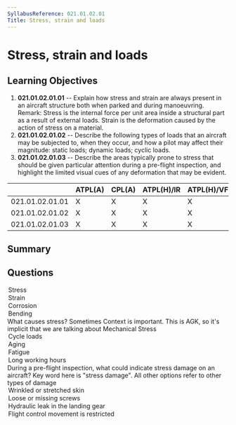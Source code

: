 ```yaml
---
SyllabusReference: 021.01.02.01
Title: Stress, strain and loads
---
```


# Stress, strain and loads

## Learning Objectives

1.  **021.01.02.01.01** -- Explain how stress and strain are always present in an
    aircraft structure both when parked and during manoeuvring. Remark: Stress is
    the internal force per unit area inside a structural part as a result of
    external loads. Strain is the deformation caused by the action of stress on a
    material.
2.  **021.01.02.01.02** -- Describe the following types of loads that an aircraft
    may be subjected to, when they occur, and how a pilot may affect their
    magnitude: static loads; dynamic loads; cyclic loads.
3.  **021.01.02.01.03** -- Describe the areas typically prone to stress that
    should be given particular attention during a pre-flight inspection, and
    highlight the limited visual cues of any deformation that may be evident.

|                 | ATPL(A) | CPL(A) | ATPL(H)/IR | ATPL(H)/VFR | CPL(H) | IR | CBIR(A) |
| --------------- | ------- | ------ | ---------- | ----------- | ------ | -- | ------- |
| 021.01.02.01.01 | X       | X      | X          | X           | X      |    |         |
| 021.01.02.01.02 | X       | X      | X          | X           | X      |    |         |
| 021.01.02.01.03 | X       | X      | X          | X           | X      |    |         |

## Summary

## Questions

<Question id="MSA1Z4BVY9" lo="021.01.02.01.01">
  <Text variant="oneCorrect">
    <Subject />
  </Text>

  <Option
    subject={[
    [
      "When a structure is under the effect of a continuos internal force, it is experiencing?",
    ],
    ]}
  >
    Stress
  </Option>

  <Option
    subject={[
    [
      "When a structure is changed from a non-deformed to a deformed state, it has experienced?",
    ],
    ]}
  >
    Strain
  </Option>

  <Option
    subject={[
    [
      "When a structure chemical composition changes after exposure to oxidizing elements, it has experienced?",
    ],
    ]}
  >
    Corrosion
  </Option>

  <Option
    subject={[
    [
      "When a structure is subjected to an external load applied perpendicularly to a longitudinal axis of the element, it has experienced?",
    ],
    ]}
  >
    Bending
  </Option>
</Question>

<Question id="LYARH7K1PV" lo="021.01.02.01.01">
  <Text variant="oneCorrect">What causes stress?</Text>

  <Explanation>
    Sometimes Context is important. This is AGK, so it's implicit that we are
    talking about Mechanical Stress
  </Explanation>

  <Option correct>Cycle loads</Option>
  <Option>Aging</Option>
  <Option>Fatigue</Option>
  <Option>Long working hours</Option>
</Question>

<Question id="QO18F0ONTF" lo="021.01.02.01.03">
  <Text variant="oneCorrect">
    During a pre-flight inspection, what could indicate stress damage on an
    aircraft?
  </Text>

  <Explanation>
    Key word here is "stress damage". All other options refer to other types of
    damage
  </Explanation>

  <Option correct>Wrinkled or stretched skin</Option>
  <Option>Loose or missing screws</Option>
  <Option>Hydraulic leak in the landing gear</Option>
  <Option>Flight control movement is restricted</Option>
</Question>
